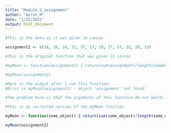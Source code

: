 ```yaml
---
title: "Module_2_assignment"
author: "Aaron_M"
date: "1/22/2021"
output: html_document
---
```



```r
#This is the data as it was given in canvas

assignment2 <- c(16, 18, 14, 22, 27, 17, 19, 17, 17, 22, 20, 22)

```

```r
#This is the original function that was given in canvas

#myMean <- function(assignment2) { return(sum(assignment)/length(someData)) }

#myMean(assignment2)

#Here is the output after I run this function: 
#Error in myMean(assignment2) : object 'assignment' not found

#The problem here is that the arguments of this function do not match. assignment and someData must both be changed to assignment2. My reference is pg. 7 of The Art of Programming. The name of the argument could be anything(as long as it contains acceptable charaters like letters and numbers). Whats important here is that it has to remain the same in the function itself

```

```r
#This is my corrected version of the myMean function

myMean <- function(some_object) { return(sum(some_object)/length(some_object)) }

myMean(assignment2)

```
